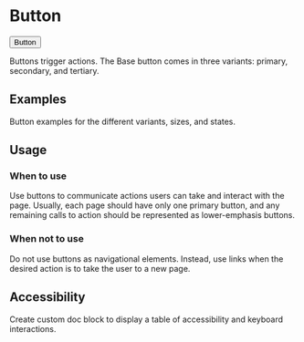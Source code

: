 
# Button

<Button variant="secondary">Button</Button>

Buttons trigger actions. The Base button comes in three variants: primary,
secondary, and tertiary.

## Examples

Button examples for the different variants, sizes, and states.

## Usage

### When to use

Use buttons to communicate actions users can take and interact with the page.
Usually, each page should have only one primary button, and any remaining calls to action should be represented as lower-emphasis buttons.

### When not to use

Do not use buttons as navigational elements.
Instead, use links when the desired action is to take the user to a new page.

## Accessibility

Create custom doc block to display a table of accessibility and keyboard interactions.
